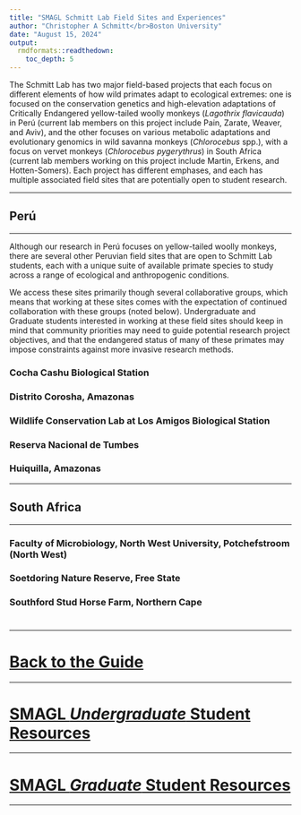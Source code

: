 ```yaml
---
title: "SMAGL Schmitt Lab Field Sites and Experiences"
author: "Christopher A Schmitt</br>Boston University"
date: "August 15, 2024"
output: 
  rmdformats::readthedown:
    toc_depth: 5
---
```


The Schmitt Lab has two major field-based projects that each focus on different elements of how wild primates adapt to ecological extremes: one is focused on the conservation genetics and high-elevation adaptations of Critically Endangered yellow-tailed woolly monkeys (*Lagothrix flavicauda*) in Perú (current lab members on this project include Pain, Zarate, Weaver, and Aviv), and the other focuses on various metabolic adaptations and evolutionary genomics in wild savanna monkeys (*Chlorocebus* spp.), with a focus on vervet monkeys (*Chlorocebus pygerythrus*) in South Africa (current lab members working on this project include Martin, Erkens, and Hotten-Somers). Each project has different emphases, and each has multiple associated field sites that are potentially open to student research.

***

## Perú

***

Although our research in Perú focuses on yellow-tailed woolly monkeys, there are several other Peruvian field sites that are open to Schmitt Lab students, each with a unique suite of available primate species to study across a range of ecological and anthropogenic conditions. 

We access these sites primarily though several collaborative groups, which means that working at these sites comes with the expectation of continued collaboration with these groups (noted below). Undergraduate and Graduate students interested in working at these field sites should keep in mind that community priorities may need to guide potential research project objectives, and that the endangered status of many of these primates may impose constraints against more invasive research methods.

### Cocha Cashu Biological Station

### Distrito Corosha, Amazonas

### Wildlife Conservation Lab at Los Amigos Biological Station

### Reserva Nacional de Tumbes

### Huiquilla, Amazonas

***

## South Africa

***

### Faculty of Microbiology, North West University, Potchefstroom (North West)

### Soetdoring Nature Reserve, Free State

### Southford Stud Horse Farm, Northern Cape




#
#
#
#
#
#
#
#
#
#

***

# [**Back to the Guide**](https://fuzzyatelin.github.io/smagl_student_guide/overview.html)

***
# [**SMAGL *Undergraduate* Student Resources**](https://fuzzyatelin.github.io/smagl_student_guide/smagl_ugrad.html)
***
# [**SMAGL *Graduate* Student Resources**](https://fuzzyatelin.github.io/smagl_student_guide/smagl_grad.html)
***
